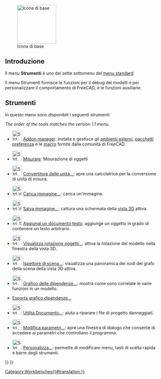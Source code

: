<languages/>

{{Docnav/it
|[[Std_View_Menu/it|Menu Visualizza]]
|[[Std_Macro_Menu/it|Menu Macro]]
|[[Std_Base/it|Menu di base]]
|IconL=
|IconR=
|IconC=Freecad.svg
}}

[[Image:Freecad.svg|thumb|128px|Icona di base]]

{{TOCright}}

<span id="Introduction"></span>
==Introduzione==

Il menu '''Strumenti''' è uno dei sette sottomenu del [[Standard_Menu/it|menu standard]]:

{{StdMenu
|
[[Std_File_Menu/it|File]]
&nbsp;&nbsp;&nbsp;
[[Std_Edit_Menu/it|Modifica]]
&nbsp;&nbsp;&nbsp;
[[Std_View_Menu/it|Visualizza]]
&nbsp;&nbsp;&nbsp;
[[Std_Tools_Menu/it|Strumenti]]
&nbsp;&nbsp;&nbsp;
[[Std_Macro_Menu/it|Macro]]
&nbsp;&nbsp;&nbsp;
[[Std_Windows_Menu/it|Finestre]]
&nbsp;&nbsp;&nbsp;
[[Std_Help_Menu/it|Aiuto]]
}}

Il menu Strumenti fornisce le funzioni per il debug dei modelli e per personalizzare il comportamento di FreeCAD, e le funzioni ausiliarie.

<span id="Tools"></span>
==Strumenti==

In questo menu sono disponibili i seguenti strumenti:

''The order of the tools matches the version 1.1 menu.''

* [[Image:Std_AddonMgr.svg|32px]] [[Std_AddonMgr/it|Addon manager]]: installa e gestisce  gli [[External workbenches/it|ambienti esterni]], [[Preference_Packs/it|pacchetti preferenze]] e le [[macros/it|macro]] fornite dalla comunità di FreeCAD.

* [[Image:Std_Measure.svg|32px]] [[Std_Measure/it|Misurare]]: Misurazione di oggetti {{Version/it|1.0}}

* [[Image:Std_UnitsCalculator.svg|32px]] [[Std_UnitsCalculator/it|Convertitore delle unità...]]: apre una calcolatrice per la conversione di unità di misura.

* [[Image:Std_ViewLoadImage.svg|32px]] [[Std_ViewLoadImage/it|Carica immagine...]]: carica un'immagine. {{Version/it|0.21}}

* [[File:Std_ViewScreenShot.svg|32px]] [[Std_ViewScreenShot/it|Salva immagine...]]: cattura una schermata della [[3D_view/it|vista 3D]] attiva.

* [[File:Std_TextDocument.svg|32px]] [[Std_TextDocument/it|Aggiungi un documento testo]]: aggiunge un oggetto in grado di contenere un testo arbitrario.

* [[Image:Std_DemoMode.svg|32px]] [[Std_DemoMode/it|Visualizza rotazione oggetti...]]: attiva la rotazione del modello nella finestra della vista 3D.

* [[Image:Std_SceneInspector.svg|32px]] [[Std_SceneInspector/it|Ispettore di scena...]]: visualizza una panoramica dei nodi del grafo della scena della vista 3D attiva.

* [[Image:Std_DependencyGraph.svg|32px]] [[Std DependencyGraph/it|Grafico delle dipendenze...]]: mostra come sono correlate le varie funzioni in un modello.

* [[Std_ExportDependencyGraph|Esporta grafico dipendenze...]] {{Version/it|0.21}}

* [[Image:Std_ProjectUtil.svg|32px]]  [[Std_ProjectUtil/it|Utilità Documento...]]: aiuta a riparare i file di progetto danneggiati.

* [[Image:Std_DlgParameter.svg|32px]] [[Std_DlgParameter/it|Modifica parametri...]]: apre una finestra di dialogo che consente di accedere ai parametri che controllano il programma.

* [[Image:Std_DlgCustomize.svg|32px]] [[Std_DlgCustomize/it|Personalizza...]]: permette di modificare menu, tasti di scelta rapida e barre degli strumenti.


{{Docnav/it
|[[Std_View_Menu/it|Menu Visualizza]]
|[[Std_Macro_Menu/it|Menu Macro]]
|[[Std_Base/it|Menu di base]]
|IconL=
|IconR=
|IconC=Freecad.svg
}}

{{Std_Base_navi{{#translation:}}}}
{{Userdocnavi{{#translation:}}}}
[[Category:Workbenches{{#translation:}}]]